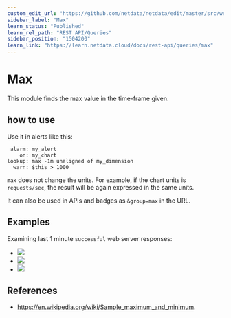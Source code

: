```yaml
---
custom_edit_url: "https://github.com/netdata/netdata/edit/master/src/web/api/queries/max/README.md"
sidebar_label: "Max"
learn_status: "Published"
learn_rel_path: "REST API/Queries"
sidebar_position: "1504200"
learn_link: "https://learn.netdata.cloud/docs/rest-api/queries/max"
---
```



# Max

This module finds the max value in the time-frame given.

## how to use

Use it in alerts like this:

```
 alarm: my_alert
    on: my_chart
lookup: max -1m unaligned of my_dimension
  warn: $this > 1000
```

`max` does not change the units. For example, if the chart units is `requests/sec`, the result
will be again expressed in the same units. 

It can also be used in APIs and badges as `&group=max` in the URL.

## Examples

Examining last 1 minute `successful` web server responses:

-   ![](https://registry.my-netdata.io/api/v1/badge.svg?chart=web_log_nginx.response_statuses&options=unaligned&dimensions=success&group=min&after=-60&label=min)
-   ![](https://registry.my-netdata.io/api/v1/badge.svg?chart=web_log_nginx.response_statuses&options=unaligned&dimensions=success&group=average&after=-60&label=average)
-   ![](https://registry.my-netdata.io/api/v1/badge.svg?chart=web_log_nginx.response_statuses&options=unaligned&dimensions=success&group=max&after=-60&label=max&value_color=orange)

## References

-   <https://en.wikipedia.org/wiki/Sample_maximum_and_minimum>.


